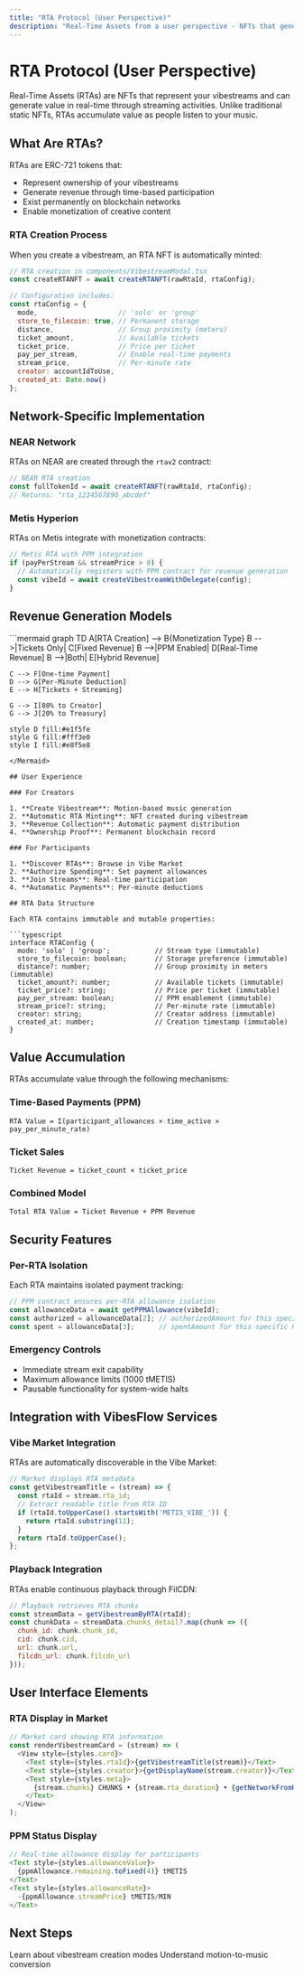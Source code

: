 ```yaml
---
title: "RTA Protocol (User Perspective)"
description: "Real-Time Assets from a user perspective - NFTs that generate value through streaming"
---
```


# RTA Protocol (User Perspective)

Real-Time Assets (RTAs) are NFTs that represent your vibestreams and can generate value in real-time through streaming activities. Unlike traditional static NFTs, RTAs accumulate value as people listen to your music.

## What Are RTAs?

RTAs are ERC-721 tokens that:
- Represent ownership of your vibestreams
- Generate revenue through time-based participation
- Exist permanently on blockchain networks
- Enable monetization of creative content

### RTA Creation Process

When you create a vibestream, an RTA NFT is automatically minted:

```javascript
// RTA creation in components/VibestreamModal.tsx
const createRTANFT = await createRTANFT(rawRtaId, rtaConfig);

// Configuration includes:
const rtaConfig = {
  mode,                    // 'solo' or 'group'
  store_to_filecoin: true, // Permanent storage
  distance,                // Group proximity (meters)
  ticket_amount,           // Available tickets
  ticket_price,            // Price per ticket
  pay_per_stream,          // Enable real-time payments
  stream_price,            // Per-minute rate
  creator: accountIdToUse,
  created_at: Date.now()
};
```

## Network-Specific Implementation

### NEAR Network
RTAs on NEAR are created through the `rtav2` contract:

```javascript
// NEAR RTA creation
const fullTokenId = await createRTANFT(rawRtaId, rtaConfig);
// Returns: "rta_1234567890_abcdef"
```

### Metis Hyperion
RTAs on Metis integrate with monetization contracts:

```javascript
// Metis RTA with PPM integration
if (payPerStream && streamPrice > 0) {
  // Automatically registers with PPM contract for revenue generation
  const vibeId = await createVibestreamWithDelegate(config);
}
```

## Revenue Generation Models

<Mermaid>
```mermaid
graph TD
    A[RTA Creation] --> B{Monetization Type}
    B -->|Tickets Only| C[Fixed Revenue]
    B -->|PPM Enabled| D[Real-Time Revenue]
    B -->|Both| E[Hybrid Revenue]
    
    C --> F[One-time Payment]
    D --> G[Per-Minute Deduction]
    E --> H[Tickets + Streaming]
    
    G --> I[80% to Creator]
    G --> J[20% to Treasury]
    
    style D fill:#e1f5fe
    style G fill:#fff3e0
    style I fill:#e8f5e8
```
</Mermaid>

## User Experience

### For Creators

1. **Create Vibestream**: Motion-based music generation
2. **Automatic RTA Minting**: NFT created during vibestream
3. **Revenue Collection**: Automatic payment distribution
4. **Ownership Proof**: Permanent blockchain record

### For Participants

1. **Discover RTAs**: Browse in Vibe Market
2. **Authorize Spending**: Set payment allowances
3. **Join Streams**: Real-time participation
4. **Automatic Payments**: Per-minute deductions

## RTA Data Structure

Each RTA contains immutable and mutable properties:

```typescript
interface RTAConfig {
  mode: 'solo' | 'group';           // Stream type (immutable)
  store_to_filecoin: boolean;       // Storage preference (immutable)
  distance?: number;                // Group proximity in meters (immutable)
  ticket_amount?: number;           // Available tickets (immutable)
  ticket_price?: string;            // Price per ticket (immutable)
  pay_per_stream: boolean;          // PPM enablement (immutable)
  stream_price?: string;            // Per-minute rate (immutable)
  creator: string;                  // Creator address (immutable)
  created_at: number;               // Creation timestamp (immutable)
}
```

## Value Accumulation

RTAs accumulate value through the following mechanisms:

### Time-Based Payments (PPM)
```
RTA Value = Σ(participant_allowances × time_active × pay_per_minute_rate)
```

### Ticket Sales
```
Ticket Revenue = ticket_count × ticket_price
```

### Combined Model
```
Total RTA Value = Ticket Revenue + PPM Revenue
```

## Security Features

### Per-RTA Isolation
Each RTA maintains isolated payment tracking:

```javascript
// PPM contract ensures per-RTA allowance isolation
const allowanceData = await getPPMAllowance(vibeId);
const authorized = allowanceData[2]; // authorizedAmount for this specific RTA
const spent = allowanceData[3];      // spentAmount for this specific RTA
```

### Emergency Controls
- Immediate stream exit capability
- Maximum allowance limits (1000 tMETIS)
- Pausable functionality for system-wide halts

## Integration with VibesFlow Services

### Vibe Market Integration
RTAs are automatically discoverable in the Vibe Market:

```javascript
// Market displays RTA metadata
const getVibestreamTitle = (stream) => {
  const rtaId = stream.rta_id;
  // Extract readable title from RTA ID
  if (rtaId.toUpperCase().startsWith('METIS_VIBE_')) {
    return rtaId.substring(11);
  }
  return rtaId.toUpperCase();
};
```

### Playback Integration
RTAs enable continuous playback through FilCDN:

```javascript
// Playback retrieves RTA chunks
const streamData = getVibestreamByRTA(rtaId);
const chunkData = streamData.chunks_detail?.map(chunk => ({
  chunk_id: chunk.chunk_id,
  cid: chunk.cid,
  url: chunk.url,
  filcdn_url: chunk.filcdn_url
}));
```

## User Interface Elements

### RTA Display in Market
```javascript
// Market card showing RTA information
const renderVibestreamCard = (stream) => (
  <View style={styles.card}>
    <Text style={styles.rtaId}>{getVibestreamTitle(stream)}</Text>
    <Text style={styles.creator}>{getDisplayName(stream.creator)}</Text>
    <Text style={styles.meta}>
      {stream.chunks} CHUNKS • {stream.rta_duration} • {getNetworkFromRtaId(stream.rta_id).toUpperCase()}
    </Text>
  </View>
);
```

### PPM Status Display
```javascript
// Real-time allowance display for participants
<Text style={styles.allowanceValue}>
  {ppmAllowance.remaining.toFixed(4)} tMETIS
</Text>
<Text style={styles.allowanceRate}>
  -{ppmAllowance.streamPrice} tMETIS/MIN
</Text>
```

## Next Steps

<CardGroup cols={2}>
  <Card title="Vibestreams" icon="waveform" href="/essentials/vibestreams">
    Learn about vibestream creation modes
  </Card>
  <Card title="Sensor Processing" icon="satellite-dish" href="/essentials/sensor-processing">
    Understand motion-to-music conversion
  </Card>
</CardGroup>
